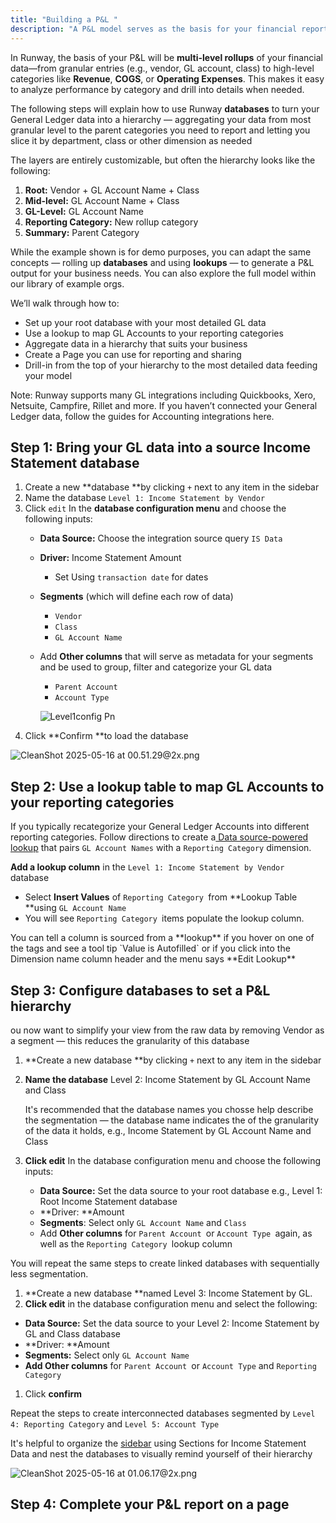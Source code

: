 ```yaml
---
title: "Building a P&L "
description: "A P&L model serves as the basis for your financial reporting and forecasting needs. This guide explains how to build a customizable P&L off of your General Ledger data "
---
```


In Runway, the basis of your P&L will be **multi-level rollups** of your financial data—from granular entries (e.g., vendor, GL account, class) to high-level categories like **Revenue**, **COGS**, or **Operating Expenses**. This makes it easy to analyze performance by category and drill into details when needed.

The following steps will explain how to use Runway **databases** to turn your General Ledger data into a hierarchy — aggregating your data from most granular level to the parent categories you need to report and letting you slice it by department, class or other dimension as needed

The layers are entirely customizable, but often the hierarchy looks like the following:

1. **Root:** Vendor \+ GL Account Name \+ Class
2. **Mid-level:** GL Account Name \+ Class
3. **GL-Level:** GL Account Name
4. **Reporting Category:** New rollup category
5. **Summary:** Parent Category

While the example shown is for demo purposes, you can adapt the same concepts — rolling up **databases** and using **lookups** — to generate a P&L output for your business needs. You can also explore the full model within our library of example orgs.

We’ll walk through how to:

- Set up your root database with your most detailed GL data
- Use a lookup to map GL Accounts to your reporting categories
- Aggregate data in a hierarchy that suits your business
- Create a Page you can use for reporting and sharing
- Drill-in from the top of your hierarchy to the most detailed data feeding your model

<Info>
  Note: Runway supports many GL integrations including Quickbooks, Xero, Netsuite, Campfire, Rillet and more. If you haven’t connected your General Ledger data, follow the guides for Accounting integrations here.
</Info>

## Step 1: Bring your GL data into a source Income Statement database

1. Create a new \*\*database \*\*by clicking `+` next to any item in the sidebar
2. Name the database `Level 1: Income Statement by Vendor`
3. Click `edit` In the **database configuration menu** and choose the following inputs:
   - **Data Source:** Choose the integration source query `IS Data`
   - **Driver:** Income Statement Amount
     - Set Using `transaction date` for dates
   - **Segments** (which will define each row of data)
     - `Vendor`
     - `Class`
     - `GL Account Name`
   - Add **Other columns** that will serve as metadata for your segments and be used to group, filter and categorize your GL data
     - `Parent Account`
     - `Account Type`

     ![Level1config Pn](/CleanShot2025-05-16at00.42.20@2x.png)
4. Click **Confirm **to load the database

![CleanShot 2025-05-16 at 00.51.29@2x.png](/images/CleanShot2025-05-16at00.51.29@2x.png)

## Step 2: Use a lookup table to map GL Accounts to your reporting categories

If you typically recategorize your General Ledger Accounts into different reporting categories. Follow directions to create a[ Data source-powered lookup](https://docs.runway.com/guides/modeling/lookups#data-source-powered-lookup-recommended) that pairs `GL Account Names` with a `Reporting Category` dimension.

**Add a lookup column** in the `Level 1: Income Statement by Vendor `database

- Select **Insert Values** of `Reporting Category `from **Lookup Table **using `GL Account Name`
- You will see `Reporting Category `items populate the lookup column.

<Tip>
  You can tell a column is sourced from a **lookup** if you hover on one of the tags and see a tool tip `Value is Autofilled` or if you click into the Dimension name column header and the menu says **Edit Lookup**
</Tip>

## Step 3: Configure databases to set a P&L hierarchy

ou now want to simplify your view from the raw data by removing Vendor as a segment — this reduces the granularity of this database

1. **Create a new database **by clicking `+` next to any item in the sidebar
2. **Name the database** Level 2: Income Statement by GL Account Name and Class

   <Tip>
     It's recommended that the database names you chosse help describe the segmentation —  the database name indicates the of the granularity of the data it holds, e.g., Income Statement by GL Account Name and Class
   </Tip>
3. **Click edit** In the database configuration menu and choose the following inputs:
   - **Data Source:** Set the data source to your root database e.g., Level 1: Root Income Statement database
   - **Driver: **Amount
   - **Segments**: Select only `GL Account Name` and `Class`
   - Add **Other columns** for `Parent Account `or `Account Type `again, as well as the `Reporting Category `lookup column

You will repeat the same steps to create linked databases with sequentially less segmentation.

1. **Create a new database **named Level 3: Income Statement by GL.
2. **Click edit** in the database configuration menu and select the following:

- **Data Source:** Set the data source to your Level 2: Income Statement by GL and Class database
- **Driver: **Amount
- **Segments:** Select only `GL Account Name`
- **Add Other columns** for `Parent Account `or `Account Type` and `Reporting Category`

1. Click **confirm**

Repeat the steps to create interconnected databases segmented by `Level 4: Reporting Category` and `Level 5: Account Type`

It's helpful to organize the [sidebar](https://docs.runway.com/concepts/sidebar#sections-for-better-organization) using Sections for Income Statement Data and nest the databases to visually remind yourself of their hierarchy

![CleanShot 2025-05-16 at 01.06.17@2x.png](/images/CleanShot2025-05-16at01.06.17@2x.png)

## Step 4: Complete your P&L report on a page